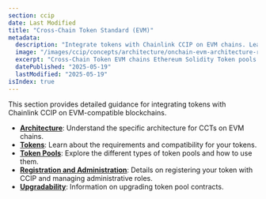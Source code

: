 ```yaml
---
section: ccip
date: Last Modified
title: "Cross-Chain Token Standard (EVM)"
metadata:
  description: "Integrate tokens with Chainlink CCIP on EVM chains. Learn about CCT architecture, token requirements, pools, registration, administration, and upgradability."
  image: "/images/ccip/concepts/architecture/onchain-evm-architecture-registry.jpg"
  excerpt: "Cross-Chain Token EVM chains Ethereum Solidity Token pools ERC20 tokens Token registration Administration Upgradability CCT architecture implementation guide for Solidity developers"
  datePublished: "2025-05-19"
  lastModified: "2025-05-19"
isIndex: true
---
```


This section provides detailed guidance for integrating tokens with Chainlink CCIP on EVM-compatible blockchains.

- **[Architecture](/ccip/concepts/cross-chain-token/evm/architecture)**: Understand the specific architecture for CCTs on EVM chains.
- **[Tokens](/ccip/concepts/cross-chain-token/evm/tokens)**: Learn about the requirements and compatibility for your tokens.
- **[Token Pools](/ccip/concepts/cross-chain-token/evm/token-pools)**: Explore the different types of token pools and how to use them.
- **[Registration and Administration](/ccip/concepts/cross-chain-token/evm/registration-administration)**: Details on registering your token with CCIP and managing administrative roles.
- **[Upgradability](/ccip/concepts/cross-chain-token/evm/upgradability)**: Information on upgrading token pool contracts.
